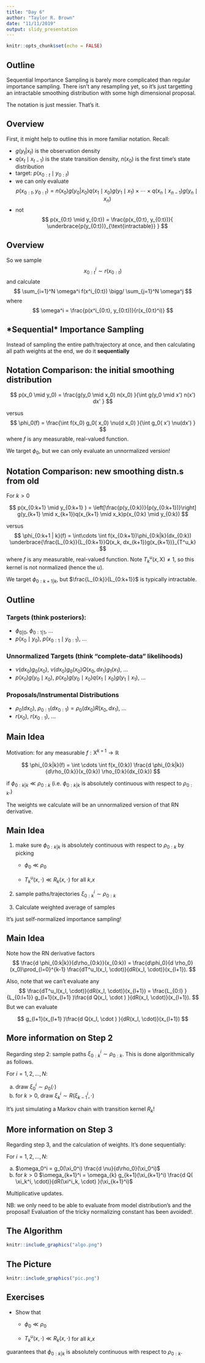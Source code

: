 ```yaml
---
title: "Day 6"
author: "Taylor R. Brown"
date: "11/11/2019"
output: slidy_presentation
---
```


```r
knitr::opts_chunk$set(echo = FALSE)
```


## Outline

Sequential Importance Sampling is barely  more complicated than regular importance sampling. There isn't any resampling yet, so it's just targetting an intractable smoothing distribution with some high dimensional proposal. 

The notation is just messier. That's it.




## Overview

First, it might help to outline this in more familiar notation. Recall:

- $g(y_t | x_t)$ is the observation density
- $q(x_t \mid x_{t-1})$ is the state transition density, $n(x_0)$ is the first time's state distribution
- target: $p(x_{0:t} \mid y_{0:t})$
- we can only evaluate 
$$
p(x_{0:t}, y_{0:t}) = n(x_0)g(y_0 | x_0)q(x_1 \mid x_0)g(y_1 \mid x_1) \times \cdots \times q(x_n \mid x_{n-1})g(y_n \mid x_n)
$$
- not 
$$
p(x_{0:t} \mid y_{0:t}) = \frac{p(x_{0:t}, y_{0:t})}{ \underbrace{p(y_{0:t})}_{\text{intractable}} }
$$


## Overview

So we sample 
$$
x^i_{0:t} \sim r(x_{0:t})
$$
and calculate 
$$
\sum_{i=1}^N \omega^i f(x^i_{0:t}) \bigg/ \sum_{j=1}^N \omega^j
$$
where 
$$
\omega^i = \frac{p(x^i_{0:t}, y_{0:t})}{r(x_{0:t}^i)}
$$

## \*Sequential\* Importance Sampling

Instead of sampling the entire path/trajectory at once, and then calculating all path weights at the end, we do it **sequentially**

\begin{align*}
\omega_t^i &= \frac{p(x^i_{0:t}, y_{0:t})}{r(x_{0:t}^i)} \\
&= \frac{p(x^i_{0:t-1}, y_{0:t-1})q(x_t^i \mid x^i_{t-1})g(y_t \mid x_t^i) }{r(x_{0:t-1}^i)r(x_t^i \mid x_{t-1}^i)} \\
&= \omega_{t-1}^i  \frac{q(x_t^i \mid x^i_{t-1})g(y_t \mid x^i_t) }{r(x_t^i \mid x_{t-1}^i)}
\end{align*}


## Notation Comparison: the initial smoothing distribution

$$
p(x_0 \mid y_0) = \frac{g(y_0 \mid x_0) n(x_0) }{\int g(y_0 \mid x') n(x') dx' }
$$

versus
$$
\phi_0(f) = \frac{\int f(x_0) g_0( x_0) \nu(d x_0) }{\int g_0( x') \nu(dx')  }
$$
where $f$ is any measurable, real-valued function.

We target $\phi_0$, but we can only evaluate an unnormalized version!



## Notation Comparison: new smoothing distn.s from old

For $k > 0$

$$
p(x_{0:k+1} \mid y_{0:k+1} ) = \left[\frac{p(y_{0:k})}{p(y_{0:k+1})}\right] g(y_{k+1} \mid x_{k+1})q(x_{k+1} \mid x_k)p(x_{0:k} \mid y_{0:k}) 
$$

versus
$$
\phi_{0:k+1 | k}(f) = \int\cdots \int f(x_{0:k+1})\phi_{0:k|k}(dx_{0:k}) \underbrace{\frac{L_{0:k}}{L_{0:k+1}}Q(x_k, dx_{k+1})g(x_{k+1})}_{T^u_k}
$$
where $f$ is any measurable, real-valued function. Note $T^u_k(x,\mathsf{X}) \neq 1$, so this kernel is not normalized (hence the $u$).

We target $\phi_{0:k+1 | k}$, but $\frac{L_{0:k}}{L_{0:k+1}}$ is typically intractable.


## Outline

### Targets (think posteriors):
  - $\phi_{0 |0}$, $\phi_{0:1 | 1}$, $\ldots$
  - $p(x_0 \mid y_0)$, $p(x_{0:1} \mid y_{0:1})$, $\ldots$

### Unnormalized Targets (think "complete-data" likelihoods)
  - $\nu(dx_0)g_0(x_0)$, $\nu(dx_0)g_0(x_0)Q(x_0,dx_1)g_1(x_1)$, $\ldots$
  - $p(x_0)g(y_0 \mid x_0)$, $p(x_0)g(y_0 \mid x_0)q(x_1 \mid x_0) g(y_1 \mid x_1)$, $\ldots$

### Proposals/Instrumental Distributions
  - $\rho_0(d x_0)$, $\rho_{0:1}(d x_{0:1}) = \rho_0(d x_0)R(x_0, dx_1)$, $\ldots$
  - $r(x_0)$, $r(x_{0:1})$, $\ldots$

  
## Main Idea

Motivation: for any measurable $f : \mathsf{X}^{k+1} \to \mathbb{R}$ 

$$
\phi_{0:k|k}(f) = \int \cdots \int f(x_{0:k}) \frac{d \phi_{0:k|k}}{d\rho_{0:k}}(x_{0:k}) \rho_{0:k}(dx_{0:k})
$$

if $\phi_{0:k|k} \ll \rho_{0:k}$ (i.e. $\phi_{0:k|k}$ is absolutely continuous with respect to $\rho_{0:k}$.)

The weights we calculate will be an unnormalized version of that RN derivative. 

## Main Idea


1. make sure $\phi_{0:k|k}$ is absolutely continuous with respect to $\rho_{0:k}$ by picking 
 
    * $\phi_0 \ll \rho_0$
 
    * $T^u_k(x,\cdot) \ll R_k(x,\cdot)$ for all $k$,$x$
  
2. sample paths/trajectories $\xi_{0:k}^i \sim \rho_{0:k}$

3. Calculate weighted average of samples

It's just self-normalized importance sampling!

## Main Idea

Note how the RN derivative factors
$$
\frac{d \phi_{0:k|k}}{d\rho_{0:k}}(x_{0:k}) = \frac{d\phi_0}{d \rho_0}(x_0)\prod_{l=0}^{k-1} 
\frac{dT^u_l(x_l, \cdot)}{dR(x_l, \cdot)}(x_{l+1}).
$$

Also, note that we can't evaluate any 
$$
\frac{dT^u_l(x_l, \cdot)}{dR(x_l, \cdot)}(x_{l+1}) = \frac{L_{0:l} }{L_{0:l+1}} g_{l+1}(x_{l+1} )\frac{d Q(x_l, \cdot ) }{dR(x_l, \cdot)}(x_{l+1}).
$$
But we can evaluate 

$$
g_{l+1}(x_{l+1} )\frac{d Q(x_l, \cdot ) }{dR(x_l, \cdot)}(x_{l+1})
$$

## More information on Step 2

Regarding step 2: sample paths $\xi_{0:k}^i \sim \rho_{0:k}$. This is done algorithmically as follows. 

For $i=1,2,\ldots,N$:

  a. draw $\xi_0^i \sim \rho_0(\cdot)$
  b. for $k > 0$, draw $\xi_k^i \sim R(\xi_{k-1}^i, \cdot)$ 

It's just simulating a Markov chain with transition kernel $R_k$!

## More information on Step 3

Regarding step 3, and the calculation of weights. It's done sequentially:

For $i=1,2,\ldots,N$:

  a. $\omega_0^i = g_0(\xi_0^i) \frac{d \nu}{d\rho_0}(\xi_0^i)$
  b. for $k> 0$  $\omega_{k+1}^i = \omega_{k} g_{k+1}(\xi_{k+1}^i) \frac{d Q( \xi_k^i, \cdot)}{dR(\xi^i_k, \cdot) }(\xi_{k+1}^i)$
  
Multiplicative updates.

NB: we only need to be able to evaluate from model distribution's and the proposal! Evaluation of the tricky normalizing constant has been avoided!.

## The Algorithm

```r
knitr::include_graphics("algo.png")
```

## The Picture

```r
knitr::include_graphics("pic.png")
```


## Exercises

- Show that 

    * $\phi_0 \ll \rho_0$
 
    * $T^u_k(x,\cdot) \ll R_k(x,\cdot)$ for all $k$,$x$

guarantees that $\phi_{0:k|k}$ is absolutely continuous with respect to $\rho_{0:k}$.

